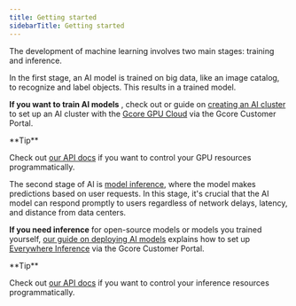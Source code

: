 ---
title: Getting started
sidebarTitle: Getting started
---

The development of machine learning involves two main stages: training and inference.

In the first stage, an AI model is trained on big data, like an image catalog, to recognize and label objects. This results in a trained model.

**If you want to train AI models** , check out or guide on [creating an AI cluster](/edge-ai/ai-infrastructure/create-an-ai-cluster) to set up an AI cluster with the [Gcore GPU Cloud](https://gcore.com/cloud/ai-gpu) via the Gcore Customer Portal.

<Tip>
**Tip**

Check out [our API docs](https://api.gcore.com/docs/cloud#tag/GPU-Cloud) if you want to control your GPU resources programmatically.
</Tip>

The second stage of AI is [model inference](https://gcore.com/learning/what-is-ai-inference/), where the model makes predictions based on user requests. In this stage, it's crucial that the AI model can respond promptly to users regardless of network delays, latency, and distance from data centers.

**If you need inference** for open-source models or models you trained yourself, [our guide on deploying AI models](/edge-ai/everywhere-inference/ai-models/deploy-an-ai-model) explains how to set up [Everywhere Inference](https://gcore.com/everywhere-inference) via the Gcore Customer Portal.

<Tip>
**Tip**

Check out [our API docs](https://api.gcore.com/docs/cloud#tag/Inference-Instances) if you want to control your inference resources programmatically.
</Tip>